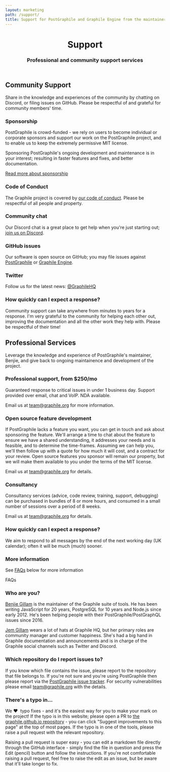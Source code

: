 ```yaml
---
layout: marketing
path: /support/
title: Support for PostGraphile and Graphile Engine from the maintainer
---
```



<MarketingLayout location={location} history={history} blue>

<!-- **************************************** -->

<header class='hero simple'>
<div class='container'>
<div class='row'>
<div class='col-xs-12'>
<div class='hero-block'>

# Support

<h3>
  Professional and community support services
</h3>

</div>
</div>
</div>
</div>
</header>

<!-- **************************************** -->

<section>
<div class='container'>
<div class='row'>

<div class='col-xs-12 col-md-6'>

## Community Support

Share in the knowledge and experiences of the community by chatting on
Discord, or filing issues on GitHub. Please be respectful of and grateful for
community members' time.

### Sponsorship

PostGraphile is crowd-funded - we rely on users to become individual or
corporate sponsors and support our work on the PostGraphile project, and to
enable us to keep the extremely permissive MIT license.

Sponsoring PostGraphile's ongoing development and maintenance is in your
interest; resulting in faster features and fixes, and better documentation.

[Read more about sponsorship](/sponsor/)

### Code of Conduct

The Graphile project is covered by [our code of
conduct](/postgraphile/code-of-conduct/). Please be
respectful of all people and property.

### Community chat

Our Discord chat is a great place to get help when you're just starting out; [join us on Discord](http://discord.gg/graphile).

### GitHub issues

Our software is open source on GitHub; you may file issues against
[PostGraphile](https://github.com/graphile/postgraphile/issues) or [Graphile
Engine](https://github.com/graphile/graphile-engine/issues).

### Twitter

Follow us for the latest news: [@GraphileHQ](https://twitter.com/GraphileHQ)

### How quickly can I expect a response?

Community support can take anywhere from minutes to years for a response.
I'm very grateful to the community for helping each other out, improving the
documentation and all the other work they help with. Please be respectful of
their time!

</div>

<div class='col-xs-12 col-md-6'>

## Professional Services

Leverage the knowledge and experience of PostGraphile's maintainer, Benjie,
and give back to ongoing maintainence and development of the project.

### Professional support, from $250/mo

Guaranteed response to critical issues in under 1 business day. Support
provided over email, chat and VoIP. NDA available.

Email us at
[team@graphile.org](mailto:team@graphile.org?subject=Support%20Contract) for
more information.

### Open source feature development

If PostGraphile lacks a feature you want, you can get in touch and ask about
sponsoring the feature. We'll arrange a time to chat about the feature to
ensure we have a shared understanding, it addresses your needs and is
feasible, and to determine the time-frames. Assuming we can help you, we'll
then follow up with a quote for how much it will cost, and a contract for
your review. Open source features you sponsor will remain our property, but
we will make them available to you under the terms of the MIT license.

Email us at <a href="mailto:team@graphile.org?subject=Graphile%20Custom%20Work">team@graphile.org</a>
for details.

### Consultancy

Consultancy services (advice, code review, training, support, debugging) can
be purchased in bundles of 8 or more hours, and consumed in a small number of
sessions over a period of 8 weeks.

Email us at <a href="mailto:team@graphile.org?subject=Graphile%20Consultancy">team@graphile.org</a>
for details.

### How quickly can I expect a response?

We aim to respond to all messages by the end of the next working day (UK
calendar); often it will be much (much) sooner.

### More information

See [FAQs](/support/#faqs) below for more information

</div>

</div>
</div>
</section>

<!-- **************************************** -->

<section>
<div class='container'>

<div class='f5 ttu fw6 mt0 mb3 bb pb2'>
FAQs
</div>

<div class='row'>
<div class='col-xs-12 col-md-6'>

### Who are you?

[Benjie Gillam](https://github.com/benjie) is the maintainer of the Graphile
suite of tools. He has been writing JavaScript for 20 years, PostgreSQL for
10 years and Node.js since early 2012. He's been helping people with their
PostGraphile/PostGraphQL issues since 2016.

[Jem Gillam](https://twitter.com/jemgillam) wears a lot of hats at Graphile
HQ, but her primary roles are community manager and customer happiness. She's
had a big hand in Graphile documentation and announcements and is in charge
of the Graphile social channels such as Twitter and Discord.

### Which repository do I report issues to?

If you know which file contains the issue, please report to the repository that
file belongs to. If you're not sure and you're using PostGraphile then please
report via the [PostGraphile issue
tracker](https://github.com/graphile/postgraphile/issues). For security vulnerabilities please email <a href="mailto:team@graphile.org?subject=PostGraphile%20Security%20Vulnerability">team@graphile.org</a> with the details.

</div>
<div class='col-xs-12 col-md-6'>

### There's a typo in...

We ❤️ <span>&nbsp;</span>typo fixes - and it's the easiest way for you to
make your mark on the project! If the typo is in this website; please open a
PR to [the graphile.github.io
repository](https://github.com/graphile/graphile.github.io) - you can click
"Suggest improvements to this page" at the top of most pages. If the typo is
in one of the tools, please raise a pull request with the relevant repository.

Raising a pull request is super easy - you can edit a markdown file directly
through the GitHub interface - simply find the file in question and press the
Edit (pencil) button and follow the instructions. If you're not comfortable
raising a pull request, feel free to raise the edit as an issue, but be aware
that it'll take longer to fix.

</div>
</div>

</div>
</section>

<!-- **************************************** -->

</MarketingLayout>